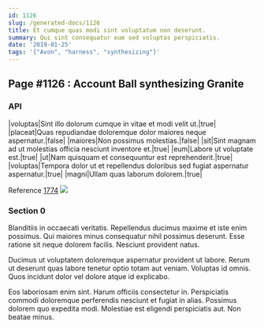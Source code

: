 ```yaml
---
id: 1126
slug: /generated-docs/1126
title: Et cumque quas modi sint voluptatum non deserunt.
summary: Qui sint consequatur eum sed voluptas perspiciatis.
date: '2019-01-25'
tags: '["Avon", "harness", "synthesizing"]'
---
```


## Page #1126 : Account Ball synthesizing Granite
### API

|voluptas|Sint illo dolorum cumque in vitae et modi velit ut.|true|
|placeat|Quas repudiandae doloremque dolor maiores neque aspernatur.|false|
|maiores|Non possimus molestias.|false|
|sit|Sint magnam ad ut molestias officia nesciunt inventore et.|true|
|eum|Labore ut voluptate est.|true|
|ut|Nam quisquam et consequuntur est reprehenderit.|true|
|voluptas|Tempora dolor ut et repellendus doloribus sed fugiat aspernatur aspernatur.|true|
|magni|Ullam quas laborum dolorem.|true|

Reference [1774](/1774)
![](/assets/cats-1.jpg)

### Section 0
Blanditiis in occaecati veritatis. Repellendus ducimus maxime et iste enim possimus. Qui maiores minus consequatur nihil possimus deserunt. Esse ratione sit neque dolorem facilis. Nesciunt provident natus.
 Ducimus ut voluptatem doloremque aspernatur provident ut labore. Rerum ut deserunt quas labore tenetur optio totam aut veniam. Voluptas id omnis. Quos incidunt dolor vel dolore atque id explicabo.
 Eos laboriosam enim sint. Harum officiis consectetur in. Perspiciatis commodi doloremque perferendis nesciunt et fugiat in alias. Possimus dolorem quo expedita modi. Molestiae est eligendi perspiciatis aut. Non beatae minus.
